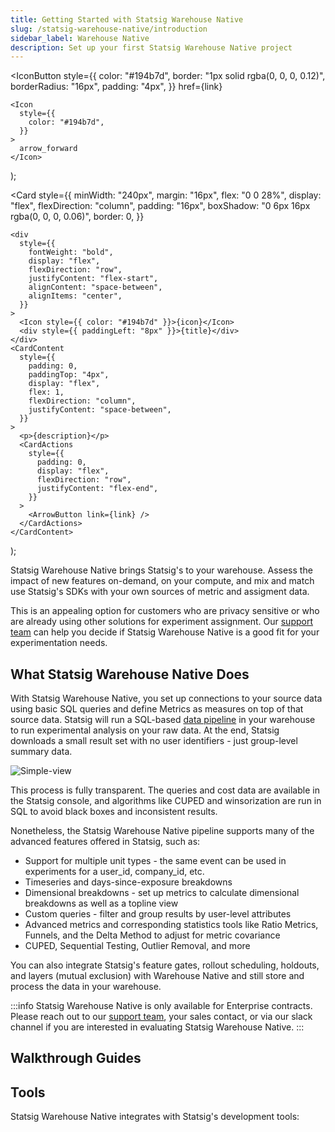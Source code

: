 ```yaml
---
title: Getting Started with Statsig Warehouse Native
slug: /statsig-warehouse-native/introduction
sidebar_label: Warehouse Native
description: Set up your first Statsig Warehouse Native project
---
```




  <IconButton
    style={{
      color: "#194b7d",
      border: "1px solid rgba(0, 0, 0, 0.12)",
      borderRadius: "16px",
      padding: "4px",
    }}
    href={link}
  >
    <Icon
      style={{
        color: "#194b7d",
      }}
    >
      arrow_forward
    </Icon>
  </IconButton>
);

  <Card
    style={{
      minWidth: "240px",
      margin: "16px",
      flex: "0 0 28%",
      display: "flex",
      flexDirection: "column",
      padding: "16px",
      boxShadow: "0 6px 16px rgba(0, 0, 0, 0.06)",
      border: 0,
    }}
  >
    <div
      style={{
        fontWeight: "bold",
        display: "flex",
        flexDirection: "row",
        justifyContent: "flex-start",
        alignContent: "space-between",
        alignItems: "center",
      }}
    >
      <Icon style={{ color: "#194b7d" }}>{icon}</Icon>
      <div style={{ paddingLeft: "8px" }}>{title}</div>
    </div>
    <CardContent
      style={{
        padding: 0,
        paddingTop: "4px",
        display: "flex",
        flex: 1,
        flexDirection: "column",
        justifyContent: "space-between",
      }}
    >
      <p>{description}</p>
      <CardActions
        style={{
          padding: 0,
          display: "flex",
          flexDirection: "row",
          justifyContent: "flex-end",
        }}
      >
        <ArrowButton link={link} />
      </CardActions>
    </CardContent>
  </Card>
);

Statsig Warehouse Native brings Statsig's to your warehouse. Assess the impact of new features on-demand, on your compute, and mix and match use Statsig's SDKs with your own sources of metric and assigment data.

This is an appealing option for customers who are privacy sensitive or who are already using other solutions for experiment assignment. Our [support team](mailto:support@statsig.com) can help you decide if Statsig Warehouse Native is a good fit for your experimentation needs.

## What Statsig Warehouse Native Does

With Statsig Warehouse Native, you set up connections to your source data using basic SQL queries and define Metrics as measures on top of that source data. Statsig will run a SQL-based [data pipeline](analysis-tools/pipeline-overview.md) in your warehouse to run experimental analysis on your raw data. At the end, Statsig downloads a small result set with no user identifiers - just group-level summary data.

![Simple-view](https://user-images.githubusercontent.com/102695539/236989885-a30c24d8-26c9-4f8e-b596-3565a0be018d.png)

This process is fully transparent. The queries and cost data are available in the Statsig console, and algorithms like CUPED and winsorization are run in SQL to avoid black boxes and inconsistent results.

Nonetheless, the Statsig Warehouse Native pipeline supports many of the advanced features offered in Statsig, such as:

- Support for multiple unit types - the same event can be used in experiments for a user_id, company_id, etc.
- Timeseries and days-since-exposure breakdowns
- Dimensional breakdowns - set up metrics to calculate dimensional breakdowns as well as a topline view
- Custom queries - filter and group results by user-level attributes
- Advanced metrics and corresponding statistics tools like Ratio Metrics, Funnels, and the Delta Method to adjust for metric covariance
- CUPED, Sequential Testing, Outlier Removal, and more

You can also integrate Statsig's feature gates, rollout scheduling, holdouts, and layers (mutual exclusion) with Warehouse Native and still store and process the data in your warehouse.

:::info
Statsig Warehouse Native is only available for Enterprise contracts. Please reach out to our [support team](mailto:support@statsig.com), your sales contact, or via our slack channel if you are interested in evaluating Statsig Warehouse Native.
:::

## Walkthrough Guides

<div
  style={{
    display: "flex",
    flexWrap: "wrap",
  }}
>
  <OutlinedCard
    title="Connect Your Warehouse"
    icon="warehouse"
    description="Connect Statsig to your warehouse to start analyzing experiments"
    link="statig-warehouse-native/guides/connect"
  ></OutlinedCard>
  <OutlinedCard
    title="Create Metrics"
    icon="speed"
    description="Connect to a metric source and configure metrics for analysis in Statsig"
    link="statig-warehouse-native/guides/metric_sources"
  ></OutlinedCard>
  <OutlinedCard
    title="Start an Experiment"
    icon="science"
    description="Connect to your assignment data in minutes, and start testing hypotheses"
    link="statig-warehouse-native/guides/assigment_sources"
  ></OutlinedCard>
  <OutlinedCard
    title="Run Pulse"
    icon="assessment"
    description="Calculate and explore experiment results in your warehouse"
    link="statig-warehouse-native/guides/pulse"
  ></OutlinedCard>
  <OutlinedCard
    title="Use Statsig SDKs"
    icon="flaky"
    description="Use Statsig's SDK to get easy event logging and rich features like holdouts and mutual exclusion. Export events to your warehouse for analysis"
    link="statig-warehouse-native/guides/sdks"
  ></OutlinedCard>
</div>

## Tools

Statsig Warehouse Native integrates with Statsig's development tools:

<div
  style={{
    display: "flex",
    flexWrap: "wrap",
  }}
>
  <OutlinedCard
    title="Feature Gates"
    icon="tune"
    description="Control access to new functionality and automatically measure how it’s performing with an A/B test before you ship"
    link="/feature-gates/working-with"
  ></OutlinedCard>
  <OutlinedCard
    title="Dynamic Configs"
    icon="dns"
    description="Dynamically configure user experience with configuration parameters instead of hard-coded constants"
    link="/dynamic-config"
  ></OutlinedCard>
  <OutlinedCard
    title="Segments"
    icon="donut_small"
    description="Define a reusable set of rules to target a group of users"
    link="/segments"
  ></OutlinedCard>
  <OutlinedCard
    title="Experiments+"
    icon="science"
    description="Run sophisticated experiments with multiple variants (A/B/n tests) or mutual exclusion"
    link="/experiments-plus/working-with"
  ></OutlinedCard>
  <OutlinedCard
    title="Users"
    icon="people"
    description="View users exposed to all gate checks and events logged with Statsig"
    link="/users"
  ></OutlinedCard>
  <OutlinedCard
    title="Pulse"
    icon="assessment"
    description="View how your experiments impact your metrics"
    link="statsig-warehouse-native/analysis/pulse"
  ></OutlinedCard>
  <OutlinedCard
    title="Insights"
    icon="donut_small"
    description="View all experiments that have impacted a metric"
    link="/insights"
  ></OutlinedCard>
  <OutlinedCard
    title="Holdouts"
    icon="flaky"
    description="Measure the cumulative impact of all features shipped over a period of time"
    link="/holdouts"
  ></OutlinedCard>
</div>
